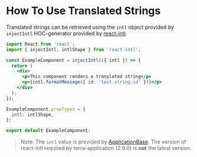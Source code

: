 # How To Use Translated Strings

Translated strings can be retrieved using the `intl` object provided by `injectIntl` HOC-generator provided by [react-intl](https://github.com/formatjs/react-intl/blob/master/docs/API.md#injectintl).

```jsx
import React from 'react';
import { injectIntl, intlShape } from 'react-intl';

const ExampleComponent = injectIntl(({ intl }) => {
  return (
    <div>
      <p>This component renders a translated string</p>
      <p>{intl.formatMessage({ id: 'test.string.id' })}</p>
    </div>
  );
});

ExampleComponent.propTypes = {
  intl: intlShape,
};

export default ExampleComponent;
```

> Note: The `intl` value is provided by [ApplicationBase](/components/terra-application/application/reference/components/application-base). The version of react-intl required by terra-application (2.9.0) is **not** the latest version.